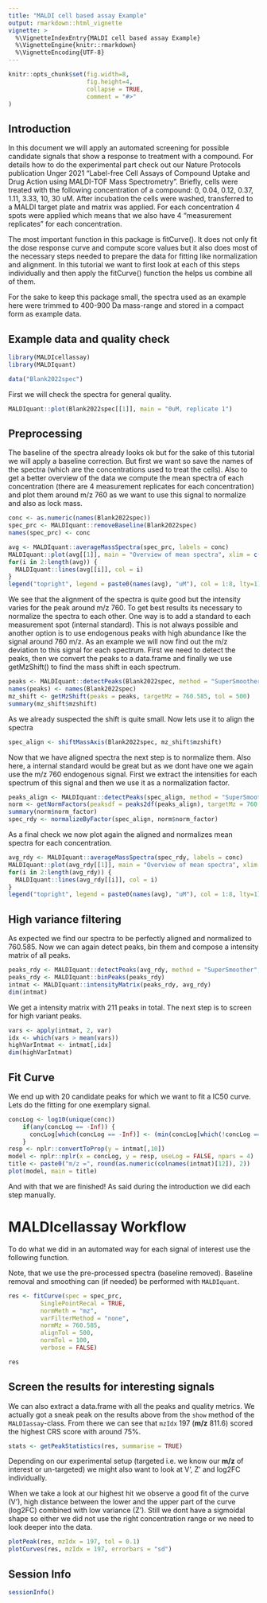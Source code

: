 ```yaml
---
title: "MALDI cell based assay Example"
output: rmarkdown::html_vignette
vignette: >
  %\VignetteIndexEntry{MALDI cell based assay Example}
  %\VignetteEngine{knitr::rmarkdown}
  %\VignetteEncoding{UTF-8}
---
```


```r
knitr::opts_chunk$set(fig.width=8, 
                      fig.height=4,
                      collapse = TRUE,
                      comment = "#>"
)
```


## Introduction

In this document we will apply an automated screening for possible candidate signals that show a response to treatment with a compound.
For details how to do the experimental part check out our Nature Protocols publication Unger 2021 "Label-free Cell Assays of Compound Uptake and Drug Action using MALDI-TOF Mass Spectrometry".
Briefly, cells were treated with the following concentration of a compound: 0, 0.04, 0.12, 0.37, 1.11, 3.33, 10, 30 uM.
After incubation the cells were washed, transferred to a MALDI target plate and matrix was applied.
For each concentration 4 spots were applied which means that we also have 4 "measurement replicates" for each concentration.

The most important function in this package is fitCurve(). It does not only fit the dose response curve and compute score values but it also does most of the necessary steps needed to prepare the data for fitting like normalization and alignment. In this tutorial we want to first look at each of this steps individually and then apply the fitCurve() function the helps us combine all of them.

For the sake to keep this package small, the spectra used as an example here were trimmed to 400-900 Da mass-range and stored in a compact form as example data.

## Example data and quality check

```r
library(MALDIcellassay)
library(MALDIquant)
```

```r
data("Blank2022spec")
```

First we will check the spectra for general quality.
```r
MALDIquant::plot(Blank2022spec[[1]], main = "0uM, replicate 1")
```

## Preprocessing

The baseline of the spectra already looks ok but for the sake of this tutorial we will apply a baseline correction.
But first we want so save the names of the spectra (which are the concentrations used to treat the cells).
Also to get a better overview of the data we compute the mean spectra of each concentration (there are 4 measurement replicates for each concentration) and plot them around m/z 760 as we want to use this signal to normalize and also as lock mass.

```r
conc <- as.numeric(names(Blank2022spec))
spec_prc <- MALDIquant::removeBaseline(Blank2022spec)
names(spec_prc) <- conc

avg <- MALDIquant::averageMassSpectra(spec_prc, labels = conc)
MALDIquant::plot(avg[[1]], main = "Overview of mean spectra", xlim = c(755, 765))
for(i in 2:length(avg)) {
  MALDIquant::lines(avg[[i]], col = i)
}
legend("topright", legend = paste0(names(avg), "uM"), col = 1:8, lty=1)
```
We see that the alignment of the spectra is quite good but the intensity varies for the peak around m/z 760.
To get best results its necessary to normalize the spectra to each other. 
One way is to add a standard to each measurement spot (internal standard).
This is not always possible and another option is to use endogenous peaks with high abundance like the signal around 760 m/z.
As an example we will now find out the m/z deviation to this signal for each spectrum.
First we need to detect the peaks, then we convert the peaks to a data.frame and finally we use getMzShift() to find the mass shift in each spectrum.

```r
peaks <- MALDIquant::detectPeaks(Blank2022spec, method = "SuperSmoother", SNR = 5)
names(peaks) <- names(Blank2022spec)
mz_shift <- getMzShift(peaks = peaks, targetMz = 760.585, tol = 500)
summary(mz_shift$mzshift)

```
As we already suspected the shift is quite small. Now lets use it to align the spectra
```r
spec_align <- shiftMassAxis(Blank2022spec, mz_shift$mzshift)

```
Now that we have aligned spectra the next step is to normalize them. 
Also here, a internal standard would be great but as we dont have one we again use the m/z 760 endogenous signal.
First we extract the intensities for each spectrum of this signal and then we use it as a normalization factor.
```r
peaks_align <- MALDIquant::detectPeaks(spec_align, method = "SuperSmoother", SNR = 3)
norm <- getNormFactors(peaksdf = peaks2df(peaks_align), targetMz = 760.585, tol = 100)
summary(norm$norm_factor)
spec_rdy <- normalizeByFactor(spec_align, norm$norm_factor)

```
As a final check we now plot again the aligned and normalizes mean spectra for each concentration.

```r
avg_rdy <- MALDIquant::averageMassSpectra(spec_rdy, labels = conc)
MALDIquant::plot(avg_rdy[[1]], main = "Overview of mean spectra", xlim = c(755, 765))
for(i in 2:length(avg_rdy)) {
  MALDIquant::lines(avg_rdy[[i]], col = i)
}
legend("topright", legend = paste0(names(avg), "uM"), col = 1:8, lty=1)
```

## High variance filtering

As expected we find our spectra to be perfectly aligned and normalized to 760.585.
Now we can again detect peaks, bin them and compose a intensity matrix of all peaks.
```r
peaks_rdy <- MALDIquant::detectPeaks(avg_rdy, method = "SuperSmoother", SNR = 3)
peaks_rdy <- MALDIquant::binPeaks(peaks_rdy)
intmat <- MALDIquant::intensityMatrix(peaks_rdy, avg_rdy)
dim(intmat)
```
We get a intensity matrix with 211 peaks in total. The next step is to screen for high variant peaks.
```r
vars <- apply(intmat, 2, var)
idx <- which(vars > mean(vars))
highVarIntmat <- intmat[,idx]
dim(highVarIntmat)
```

## Fit Curve

We end up with 20 candidate peaks for which we want to fit a IC50 curve.
Lets do the fitting for one exemplary signal.
```r
concLog <- log10(unique(conc))
    if(any(concLog == -Inf)) {
      concLog[which(concLog == -Inf)] <- (min(concLog[which(!concLog == -Inf)])-1)
    }
resp <- nplr::convertToProp(y = intmat[,10])
model <- nplr::nplr(x = concLog, y = resp, useLog = FALSE, npars = 4)
title <- paste0("m/z =", round(as.numeric(colnames(intmat)[12]), 2))
plot(model, main = title)
```
And with that we are finished!
As said during the introduction we did each step manually. 

# MALDIcellassay Workflow

To do what we did in an automated way for each signal of interest use the following function.

Note, that we use the pre-processed spectra (baseline removed). Baseline removal and smoothing can (if needed) be performed with `MALDIquant`.
```r
res <- fitCurve(spec = spec_prc,
         SinglePointRecal = TRUE, 
         normMeth = "mz",
         varFilterMethod = "none",
         normMz = 760.585, 
         alignTol = 500, 
         normTol = 100, 
         verbose = FALSE)

res
```

## Screen the results for interesting signals
We can also extract a data.frame with all the peaks and quality metrics. We actually got a sneak peak on the results above from the `show` method of the `MALDIassay`-class.
From there we can see that `mzIdx` 197 (**m/z** 811.6) scored the highest CRS score with around 75%.
```r
stats <- getPeakStatistics(res, summarise = TRUE) 
```

Depending on our experimental setup (targeted i.e. we know our **m/z** of interest or un-targeted) we might also want to look at V', Z' and log2FC individually.

When we take a look at our highest hit we observe a good fit of the curve (V'), high distance between the lower and the upper part of the curve (log2FC) combined with low variance (Z'). Still we dont have a sigmoidal shape so either we did not use the right concentration range or we need to look deeper into the data.

```r
plotPeak(res, mzIdx = 197, tol = 0.1)
plotCurves(res, mzIdx = 197, errorbars = "sd")
```

## Session Info

```r
sessionInfo()
```
